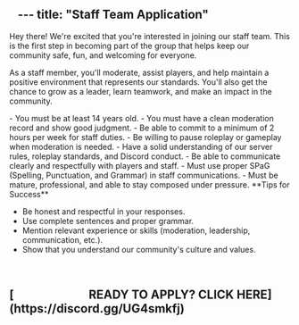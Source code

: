 ‎ ‎ ‎ ---
title: "Staff Team Application"
---

Hey there! We're excited that you're interested in joining our staff team. This is the first step in becoming part of the group that helps keep our community safe, fun, and welcoming for everyone.

As a staff member, you'll moderate, assist players, and help maintain a positive environment that represents our standards. You'll also get the chance to grow as a leader, learn teamwork, and make an impact in the community.

<Card title="Requirements" icon="clipboard-check">
  - You must be at least 14 years old.
  - You must have a clean moderation record and show good judgment.
  - Be able to commit to a minimum of 2 hours per week for staff duties.
  - Be willing to pause roleplay or gameplay when moderation is needed.
  - Have a solid understanding of our server rules, roleplay standards, and Discord conduct.
  - Be able to communicate clearly and respectfully with players and staff.
  - Must use proper SPaG (Spelling, Punctuation, and Grammar) in staff communications.
  - Must be mature, professional, and able to stay composed under pressure.
</Card>

<Tip>
  **Tips for Success**

  - Be honest and respectful in your responses.
  - Use complete sentences and proper grammar.
  - Mention relevant experience or skills (moderation, leadership, communication, etc.).
  - Show that you understand our community's culture and values.
</Tip>
‎ ‎ ‎ ‎ ‎ ‎ ‎ ‎ 
<h2><span class="glow-text">[‎ ‎ ‎ ‎ ‎ ‎ ‎ ‎ ‎ ‎ ‎ ‎‎ ‎ ‎ ‎ ‎ ‎ ‎ ‎  ‎ ‎ ‎ ‎ ‎ ‎ ‎ ‎ READY TO APPLY? CLICK HERE](https://discord.gg/UG4smkfj)</span></h2>

